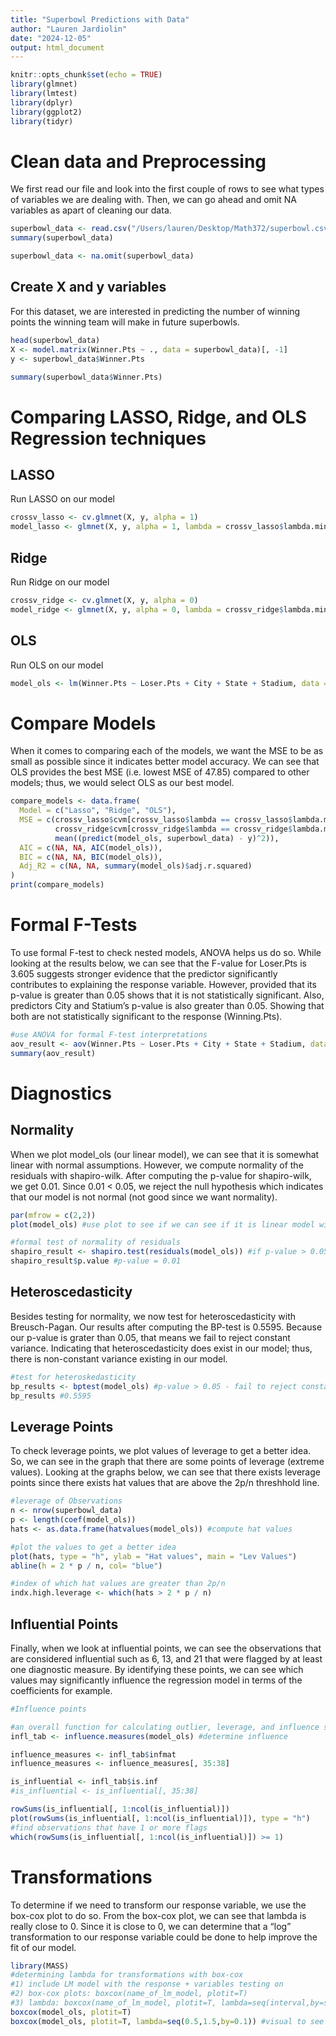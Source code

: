 ```yaml
---
title: "Superbowl Predictions with Data"
author: "Lauren Jardiolin"
date: "2024-12-05"
output: html_document
---
```


```r
knitr::opts_chunk$set(echo = TRUE)
library(glmnet)
library(lmtest)
library(dplyr)
library(ggplot2)
library(tidyr)
```

# Clean data and Preprocessing ##
We first read our file and look into the first couple of rows to see what types of variables we are dealing with. Then, we can go ahead and omit NA variables as apart of cleaning our data.
```r
superbowl_data <- read.csv("/Users/lauren/Desktop/Math372/superbowl.csv")
summary(superbowl_data)

superbowl_data <- na.omit(superbowl_data)
```

## Create X and y variables ##
For this dataset, we are interested in predicting the number of winning points the winning team will make in future superbowls. 
```r

head(superbowl_data)
X <- model.matrix(Winner.Pts ~ ., data = superbowl_data)[, -1]
y <- superbowl_data$Winner.Pts

summary(superbowl_data$Winner.Pts)
```

# Comparing LASSO, Ridge, and OLS Regression techniques ##

## LASSO ##
Run LASSO on our model 
```r
crossv_lasso <- cv.glmnet(X, y, alpha = 1)
model_lasso <- glmnet(X, y, alpha = 1, lambda = crossv_lasso$lambda.min)

```
## Ridge ##
Run Ridge on our model 
```r
crossv_ridge <- cv.glmnet(X, y, alpha = 0)
model_ridge <- glmnet(X, y, alpha = 0, lambda = crossv_ridge$lambda.min)
```

## OLS ##
Run OLS on our model 
```r
model_ols <- lm(Winner.Pts ~ Loser.Pts + City + State + Stadium, data = superbowl_data)
```
# Compare Models ##
When it comes to comparing each of the models, we want the MSE to be as small as possible since it indicates better model accuracy. We can see that OLS provides the best MSE (i.e. lowest MSE of 47.85) compared to other models; thus, we would select OLS as our best model. 
```r
compare_models <- data.frame(
  Model = c("Lasso", "Ridge", "OLS"),
  MSE = c(crossv_lasso$cvm[crossv_lasso$lambda == crossv_lasso$lambda.min], 
          crossv_ridge$cvm[crossv_ridge$lambda == crossv_ridge$lambda.min], 
          mean((predict(model_ols, superbowl_data) - y)^2)),
  AIC = c(NA, NA, AIC(model_ols)),
  BIC = c(NA, NA, BIC(model_ols)),
  Adj_R2 = c(NA, NA, summary(model_ols)$adj.r.squared)
)
print(compare_models)
```
# Formal F-Tests ##
To use formal F-test to check nested models, ANOVA helps us do so. While looking at the results below, we can see that the F-value for Loser.Pts is 3.605 suggests stronger evidence that the predictor significantly contributes to explaining the response variable. However, provided that its p-value is greater than 0.05 shows that it is not statistically significant. Also, predictors City and Statium's p-value is also greater than 0.05. Showing that both are not statistically significant to the response (Winning.Pts). 
```r


#use ANOVA for formal F-test interpretations
aov_result <- aov(Winner.Pts ~ Loser.Pts + City + State + Stadium, data = superbowl_data)
summary(aov_result)
```
# Diagnostics ##

## Normality ##
When we plot model_ols (our linear model), we can see that it is somewhat linear with normal assumptions. However, we compute normality of the residuals with shapiro-wilk. After computing the p-value for shapiro-wilk, we get 0.01. Since 0.01 < 0.05, we reject the null hypothesis which indicates that our model is not normal (not good since we want normality). 
```r
par(mfrow = c(2,2))
plot(model_ols) #use plot to see if we can see if it is linear model with normality assumptions

#formal test of normality of residuals
shapiro_result <- shapiro.test(residuals(model_ols)) #if p-value > 0.05 we fail to reject (what we want!)
shapiro_result$p.value #p-value = 0.01
```

## Heteroscedasticity ##
Besides testing for normality, we now test for heteroscedasticity with Breusch-Pagan. Our results after computing the BP-test is 0.5595. Because our p-value is grater than 0.05, that means we fail to reject constant variance. Indicating that heteroscedasticity does exist in our model; thus, there is non-constant variance existing in our model. 
```r
#test for heteroskedasticity
bp_results <- bptest(model_ols) #p-value > 0.05 - fail to reject constant variance
bp_results #0.5595
```

## Leverage Points ##
To check leverage points, we plot values of leverage to get a better idea. So, we can see in the graph that there are some points of leverage (extreme values). Looking at the graphs below, we can see that there exists leverage points since there exists hat values that are above the 2p/n threshhold line. 
```r
#leverage of Observations 
n <- nrow(superbowl_data)
p <- length(coef(model_ols))
hats <- as.data.frame(hatvalues(model_ols)) #compute hat values 

#plot the values to get a better idea
plot(hats, type = "h", ylab = "Hat values", main = "Lev Values")
abline(h = 2 * p / n, col= "blue")

#index of which hat values are greater than 2p/n
indx.high.leverage <- which(hats > 2 * p / n)
```

## Influential Points ##
Finally, when we look at influential points, we can see the observations that are considered influential such as 6, 13, and 21 that were flagged by at least one diagnostic measure. By identifying these points, we can see which values may significantly influence the regression model in terms of the coefficients for example. 
```r
#Influence points 

#an overall function for calculating outlier, leverage, and influence statistics
infl_tab <- influence.measures(model_ols) #determine influence 

influence_measures <- infl_tab$infmat
influence_measures <- influence_measures[, 35:38]

is_influential <- infl_tab$is.inf 
#is_influential <- is_influential[, 35:38]

rowSums(is_influential[, 1:ncol(is_influential)])
plot(rowSums(is_influential[, 1:ncol(is_influential)]), type = "h")
#find observations that have 1 or more flags
which(rowSums(is_influential[, 1:ncol(is_influential)]) >= 1)
```

# Transformations ##
To determine if we need to transform our response variable, we use the box-cox plot to do so. From the box-cox plot, we can see that lambda is really close to 0. Since it is close to 0, we can determine that a "log" transformation to our response variable could be done to help improve the fit of our model. 
```r
library(MASS)
#determining lambda for transformations with box-cox 
#1) include LM model with the response + variables testing on 
#2) box-cox plots: boxcox(name_of_lm_model, plotit=T)
#3) lambda: boxcox(name_of_lm_model, plotit=T, lambda=seq(interval,by=step))
boxcox(model_ols, plotit=T)
boxcox(model_ols, plotit=T, lambda=seq(0.5,1.5,by=0.1)) #visual to see if we need to transform data
```

